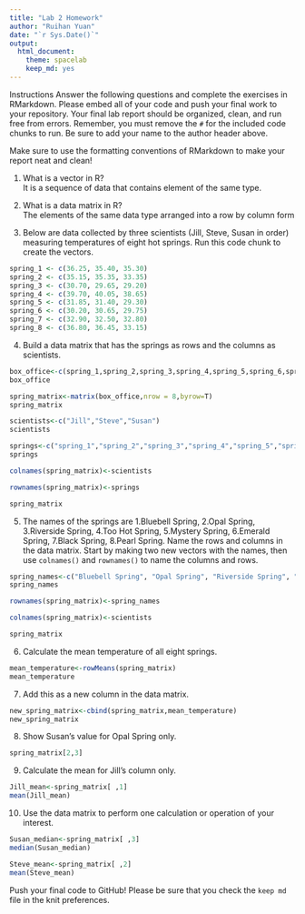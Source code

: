 ```yaml
---
title: "Lab 2 Homework"
author: "Ruihan Yuan"
date: "`r Sys.Date()`"
output:
  html_document: 
    theme: spacelab
    keep_md: yes
---
```


Instructions
Answer the following questions and complete the exercises in RMarkdown. Please embed all of your code and push your final work to your repository. Your final lab report should be organized, clean, and run free from errors. Remember, you must remove the `#` for the included code chunks to run. Be sure to add your name to the author header above.  

Make sure to use the formatting conventions of RMarkdown to make your report neat and clean!  

1. What is a vector in R?  
It is a sequence of data that contains element of the same type.

2. What is a data matrix in R?  
The elements of the same data type arranged into a row by column form

3. Below are data collected by three scientists (Jill, Steve, Susan in order) measuring temperatures of eight hot springs. Run this code chunk to create the vectors.  
```r
spring_1 <- c(36.25, 35.40, 35.30)
spring_2 <- c(35.15, 35.35, 33.35)
spring_3 <- c(30.70, 29.65, 29.20)
spring_4 <- c(39.70, 40.05, 38.65)
spring_5 <- c(31.85, 31.40, 29.30)
spring_6 <- c(30.20, 30.65, 29.75)
spring_7 <- c(32.90, 32.50, 32.80)
spring_8 <- c(36.80, 36.45, 33.15)
```

4. Build a data matrix that has the springs as rows and the columns as scientists.  
```r
box_office<-c(spring_1,spring_2,spring_3,spring_4,spring_5,spring_6,spring_7,spring_8)
box_office
```
```r
spring_matrix<-matrix(box_office,nrow = 8,byrow=T)
spring_matrix
```
```r
scientists<-c("Jill","Steve","Susan")
scientists
```
```r
springs<-c("spring_1","spring_2","spring_3","spring_4","spring_5","spring_6","spring_7","spring_8")
springs
```
```r
colnames(spring_matrix)<-scientists

```

```r
rownames(spring_matrix)<-springs
```

```r
spring_matrix
```

5. The names of the springs are 1.Bluebell Spring, 2.Opal Spring, 3.Riverside Spring, 4.Too Hot Spring, 5.Mystery Spring, 6.Emerald Spring, 7.Black Spring, 8.Pearl Spring. Name the rows and columns in the data matrix. Start by making two new vectors with the names, then use `colnames()` and `rownames()` to name the columns and rows.
```r
spring_names<-c("Bluebell Spring", "Opal Spring", "Riverside Spring", "Too Hot Spring","Mystery Spring", "Emerald Spring", "Black Spring", "Pearl Spring")
spring_names
```
```r
rownames(spring_matrix)<-spring_names

```

```r
colnames(spring_matrix)<-scientists
```

```r
spring_matrix
```

6. Calculate the mean temperature of all eight springs.

```r
mean_temperature<-rowMeans(spring_matrix)
mean_temperature
```



7. Add this as a new column in the data matrix.  

```r
new_spring_matrix<-cbind(spring_matrix,mean_temperature)
new_spring_matrix
```



8. Show Susan's value for Opal Spring only.

```r
spring_matrix[2,3]
```

9. Calculate the mean for Jill's column only. 

```r
Jill_mean<-spring_matrix[ ,1]
mean(Jill_mean)
```


10. Use the data matrix to perform one calculation or operation of your interest.

```r
Susan_median<-spring_matrix[ ,3]
median(Susan_median)
```
```r
Steve_mean<-spring_matrix[ ,2]
mean(Steve_mean)
```



Push your final code to GitHub!
Please be sure that you check the `keep md` file in the knit preferences.  
